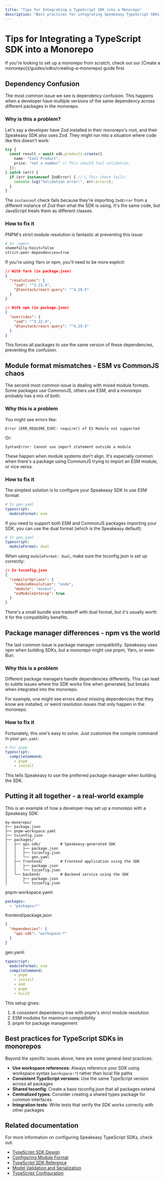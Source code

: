```yaml
---
title: "Tips for Integrating a TypeScript SDK into a Monorepo"
description: "Best practices for integrating Speakeasy TypeScript SDKs in monorepo architectures."
---
```



# Tips for Integrating a TypeScript SDK into a Monorepo

<Callout title="Get Started" >
If you're looking to set up a monorepo from scratch, check out our [Create a monorepo](/guides/sdks/creating-a-monorepo) guide first.
</Callout>

## Dependency Confusion

The most common issue we see is dependency confusion. This happens when a developer have multiple versions of the same dependency across different packages in the monorepo.

### Why is this a problem?

Let's say a developer have Zod installed in their monorepo's root, and their Speakeasy SDK also uses Zod. They might run into a situation where code like this doesn't work:

```typescript
try {
  const result = await sdk.products.create({
    name: "Cool Product",
    price: "not a number" // This should fail validation
  });
} catch (err) {
  if (err instanceof ZodError) { // 🚨 This check fails!
    console.log("Validation error:", err.errors);
  }
}
```

The `instanceof` check fails because they're importing `ZodError` from a different instance of Zod than what the SDK is using. It's the same code, but JavaScript treats them as different classes.

### How to fix it

PNPM's strict module resolution is fantastic at preventing this issue:

```bash
# In .npmrc
shamefully-hoist=false
strict-peer-dependencies=true
```

If you're using Yarn or npm, you'll need to be more explicit:

```json
// With Yarn (in package.json)
{
  "resolutions": {
    "zod": "^3.22.4",
    "@tanstack/react-query": "^4.29.5"
  }
}

// With npm (in package.json)
{
  "overrides": {
    "zod": "^3.22.4",
    "@tanstack/react-query": "^4.29.5"
  }
}
```

This forces all packages to use the same version of these dependencies, preventing the confusion.

## Module format mismatches - ESM vs CommonJS chaos

The second most common issue is dealing with mixed module formats. Some packages use CommonJS, others use ESM, and a monorepo probably has a mix of both.

### Why this is a problem

You might see errors like:

```
Error [ERR_REQUIRE_ESM]: require() of ES Module not supported
```

Or:

```
SyntaxError: Cannot use import statement outside a module
```

These happen when module systems don't align. It's especially common when there's a package using CommonJS trying to import an ESM module, or vice versa.

### How to fix it

The simplest solution is to configure your Speakeasy SDK to use ESM format:

```yaml
# In gen.yaml
typescript:
  moduleFormat: esm
```

If you need to support both ESM and CommonJS packages importing your SDK, you can use the dual format (which is the Speakeasy default):

```yaml
# In gen.yaml
typescript:
  moduleFormat: dual
```

When using `moduleFormat: dual`, make sure the tsconfig.json is set up correctly:

```json
// In tsconfig.json
{
  "compilerOptions": {
    "moduleResolution": "node",
    "module": "esnext",
    "esModuleInterop": true
  }
}
```

There's a small bundle size tradeoff with dual format, but it's usually worth it for the compatibility benefits.

## Package manager differences - npm vs the world

The last common issue is package manager compatibility. Speakeasy uses npm when building SDKs, but a monorepo might use pnpm, Yarn, or even Bun.

### Why this is a problem

Different package managers handle dependencies differently. This can lead to subtle issues where the SDK works fine when generated, but breaks when integrated into the monorepo.

For example, one might see errors about missing dependencies that they know are installed, or weird resolution issues that only happen in the monorepo.

### How to fix it

Fortunately, this one's easy to solve. Just customize the compile command in your `gen.yaml`:

```yaml
# For pnpm
typescript:
  compileCommand:
    - pnpm
    - install
```

This tells Speakeasy to use the preferred package manager when building the SDK.

## Putting it all together - a real-world example

This is an example of how a developer may set up a monorepo with a Speakeasy SDK:

```
my-monorepo/
├── package.json
├── pnpm-workspace.yaml
├── tsconfig.json
├── packages/
│   ├── api-sdk/         # Speakeasy-generated SDK
│   │   ├── package.json
│   │   ├── tsconfig.json
│   │   └── gen.yaml
│   ├── frontend/        # Frontend application using the SDK
│   │   ├── package.json
│   │   └── tsconfig.json
│   └── backend/         # Backend service using the SDK
│       ├── package.json
│       └── tsconfig.json
```

pnpm-workspace.yaml:
```yaml
packages:
  - 'packages/*'
```

frontend/package.json:
```json
{
  "dependencies": {
    "api-sdk": "workspace:*"
  }
}
```

gen.yaml:
```yaml
typescript:
  moduleFormat: esm
  compileCommand:
    - pnpm
    - install
    - and
    - pnpm
    - build
```

This setup gives:
1. A consistent dependency tree with pnpm's strict module resolution
2. ESM modules for maximum compatibility
3. pnpm for package management

## Best practices for TypeScript SDKs in monorepos

Beyond the specific issues above, here are some general best practices:

- **Use workspace references**: Always reference your SDK using workspace syntax (`workspace:*`) rather than local file paths
- **Consistent TypeScript versions**: Use the same TypeScript version across all packages
- **Shared tsconfig**: Create a base tsconfig.json that all packages extend
- **Centralized types**: Consider creating a shared types package for common interfaces
- **Integration tests**: Write tests that verify the SDK works correctly with other packages

## Related documentation

For more information on configuring Speakeasy TypeScript SDKs, check out:

- [TypeScript SDK Design](https://www.speakeasy.com/docs/languages/typescript/methodology-ts)
- [Configuring Module Format](https://www.speakeasy.com/docs/customize/typescript/configuring-module-format)
- [TypeScript SDK Reference](https://www.speakeasy.com/docs/languages/typescript/feature-support)
- [Model Validation and Serialization](https://www.speakeasy.com/docs/customize/typescript/model-validation-and-serialization)
- [TypeScript Configuration](https://www.speakeasy.com/docs/speakeasy-reference/generation/ts-config)
